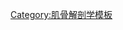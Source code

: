 {{Navbox
 | name = Muscles of upper limb
 | title = 上肢的[[肌肉]]
 | state = {{{state<includeonly>|autocollapse</includeonly>}}}
 | listclass = hlist

 | group1 = [[肩]]
 | list1 = {{Navbox|child

 | list1 =
* [[三角肌]]
* [[肩袖|旋轉袖]]
** {{en-link|棘下肌|supraspinatus muscle}}
** {{en-link|棘上肌|infraspinatus muscle}}
** {{en-link|小圆肌|teres minor muscle}}
** {{en-link|肩胛下肌|subscapularis muscle}}
* [[大圆肌]]

 | group2 = [[筋膜]]：
 | list2 =
* {{tsl|en|deltoid fascia|三角肌筋膜}}
* {{tsl|en|supraspinous fascia|棘上筋膜}}
* {{tsl|en|infraspinous fascia|棘下筋膜}}

 }}

 | group2 = [[臂|上臂]]<br />{{tsl|en|Fascial compartments of arm||隔間}}
 | list2 = {{Navbox|child

 | group1 = {{tsl|en|Anterior compartment of the arm||前側}}
 | list1 =
* {{en-link|喙肱肌|coracobrachialis}}
* [[肱二頭肌]]
* [[肱肌]]

 | group2 = {{tsl|en|Posterior compartment of the arm||後側}}
 | list2 =
* [[肱三頭肌]]
* {{tsl|en|anconeus muscle|肘肌}}
* {{tsl|en|Articularis cubiti muscle|肘关节肌}}

 | group3 = [[筋膜]]
 | list3 =
* {{tsl|en|axillary sheath|腋鞘}}
* {{tsl|en|axillary fascia|腋筋膜}}
* {{tsl|en|brachial fascia|臂筋膜}}
* ''intermuscular septa''
** {{tsl|en|Lateral intermuscular septum of arm||外側}}
** {{tsl|en|Medial intermuscular septum of arm||內側}}

 | group4 = 其他
 | list4 =
* ''spaces''
** {{tsl|en|quadrangular space|}}
** {{tsl|en|triangular space|}}
** {{tsl|en|triangular interval|}}

 }}

 | group3 = [[前臂]]
 | list3 = {{Navbox|child

 | group1 = {{tsl|en|anterior compartment of the forearm|前臂前隔間|前側}}
 | list1 = {{Navbox|child

 | group1 = {{nobold|'''淺層肌肉：'''}}
 | list1 =
* {{tsl|en|pronator teres muscle||旋前圆肌}}
* {{tsl|en|palmaris longus muscle||掌长肌}}
* {{tsl|en|flexor carpi radialis muscle||桡侧屈腕肌}}
* {{tsl|en|flexor carpi ulnaris muscle||尺侧屈腕肌}}
* {{tsl|en|Flexor digitorum superficialis muscle||屈指淺肌}}

 | group2 = {{nobold|'''深層肌肉：'''}}
 | list2 =
* {{tsl|en|Pronator quadratus muscle|旋前方肌}}
* {{tsl|en|flexor digitorum profundus muscle|屈指深肌}}
* {{tsl|en|flexor pollicis longus muscle|屈拇長肌}}

 }}

 | group2 = {{tsl|en|posterior compartment of the forearm||前臂後隔間|後側}}
 | list2 = {{Navbox|child

 | group1 = {{nobold|'''淺層肌肉：'''}}
 | list1 =
* {{tsl|en|mobile wad||mobile wad}}
** {{tsl|en|brachioradialis|肱橈肌}}
** {{tsl|en|extensor carpi radialis longus muscle|橈側伸腕長肌}}
** {{tsl|en|extensor carpi radialis brevis muscle|橈側伸腕短肌}}
* {{tsl|en|extensor digitorum muscle|伸指肌}}
* {{tsl|en|extensor digiti minimi muscle|伸小指肌}}
* {{tsl|en|extensor carpi ulnaris muscle|尺側伸腕肌}}

 | group2 = {{nobold|'''淺層肌肉：'''}}
 | list2 =
* {{tsl|en|supinator muscle|旋後肌}}
* {{tsl|en|anatomical snuff box|}}
** {{tsl|en|abductor pollicis longus muscle|外展拇長肌}}
** {{tsl|en|extensor pollicis brevis muscle|伸拇短肌}}
** {{tsl|en|extensor pollicis longus muscle|伸拇長肌}}
* {{tsl|en|Extensor indicis muscle|伸食指肌}}

 }}

 | group3 = [[筋膜]]
 | list3 =
* {{tsl|en|bicipital aponeurosis||bicipital aponeurosis}}
* ''common tendons''
** {{tsl|en|Common extensor tendon||extensor}}
** {{tsl|en|Common flexor tendon||flexor}}
* {{tsl|en|antebrachial fascia||antebrachial fascia}}

 | group4 = 其他
 | list4 =
* {{tsl|en|cubital tunnel||cubital tunnel}}

 }}

 | group4 = [[手]]
 | list4 = {{Navbox|child

 | group1 = 掌外側
 | list1 =
* [[大魚際肌]]
** [[對掌拇肌|拇指對掌肌]]
** {{tsl|en|flexor pollicis brevis muscle|屈拇短肌}}
** {{tsl|en|abductor pollicis brevis muscle|外展拇短肌}}
* {{tsl|en|adductor pollicis muscle|內收拇肌}}

 | group2 = 掌內側
 | list2 =
* {{tsl|en|Hypothenar eminence|小魚際肌}}
** {{tsl|en|opponens digiti minimi muscle|小指對掌肌}}
** {{tsl|en|Flexor digiti minimi brevis muscle (hand)|屈小指短肌}}
** {{tsl|en|Abductor digiti minimi muscle of hand|外展小指肌}}
* {{tsl|en|palmaris brevis muscle|掌短肌}}

 | group3 = 掌心
 | list3 =
* {{tsl|en|Lumbricals of the hand|蚓狀肌}}
* ''interossei''
** {{tsl|en|Dorsal interossei of the hand|手背骨間肌}}
** {{tsl|en|palmar interossei muscles|手掌骨間肌}}

 | group4 = [[筋膜]]
 | list4 = {{Navbox|child

 | group1 = {{nobold|'''後側：'''}}
 | list1 =
* [[手伸肌支持带]]
* {{tsl|en|extensor expansion|}}

 | group2 = {{nobold|'''前側：'''}}
 | list2 =
* [[手屈肌支持带]]
* {{tsl|en|Palmar aponeurosis|}}

 }}
 }}

}}<noinclude>
{{collapsible option}}
{{解剖学导航文档}}
[[Category:肌骨解剖学模板]]
</noinclude>